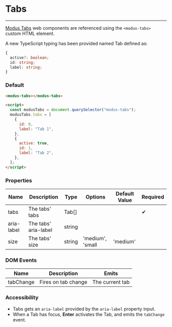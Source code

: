 
# Tabs

---

[Modus Tabs](https://modus.trimble.com/components/tabs/) web components are referenced using the `<modus-tabs>` custom HTML element.

A new TypeScript typing has been provided named Tab defined as:

```ts
{
  active?: boolean;
  id: string;
  label: string;
}
```

### Default

<Story id="components-tabs--default" />

```html
<modus-tabs></modus-tabs>

<script>
  const modusTabs = document.querySelector("modus-tabs");
  modusTabs.tabs = [
    {
      id: 0,
      label: "Tab 1",
    },
    {
      active: true,
      id: 1,
      label: "Tab 2",
    },
  ];
</script>
```

### Properties

<section class="properties">
  <table>
    <thead>
      <tr>
        <th>Name</th>
        <th>Description</th>
        <th>Type</th>
        <th>Options</th>
        <th>Default Value</th>
        <th>Required</th>
      </tr>
    </thead>
    <tbody>
      <tr>
        <td>tabs</td>
        <td>The tabs' tabs</td>
        <td>Tab[]</td>
        <td></td>
        <td></td>
        <td>
          <span class="material-icons">&#10004;</span>
        </td>
      </tr>
      <tr>
        <td>aria-label</td>
        <td>The tabs' aria-label</td>
        <td>string</td>
        <td></td>
        <td></td>
        <td></td>
      </tr>
      <tr>
        <td>size</td>
        <td>The tabs' size</td>
        <td>string</td>
        <td>'medium', 'small</td>
        <td>'medium'</td>
        <td></td>
      </tr>
    </tbody>
  </table>
</section>

### DOM Events

<section>
  <table>
    <thead>
      <tr>
        <th>Name</th>
        <th>Description</th>
        <th>Emits</th>
      </tr>
    </thead>
    <tbody>
      <tr>
        <td>tabChange</td>
        <td>Fires on tab change</td>
        <td>The current tab</td>
      </tr>
    </tbody>
  </table>
</section>

### Accessibility

- Tabs gets an `aria-label` provided by the `aria-label` property input.
- When a Tab has focus, **Enter** activates the Tab, and emits the `tabChange` event.
